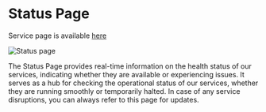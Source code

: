# Status Page

Service page is available [here](https://status.cogwheel.zone)

![Status page](./assets/statusPage.webp)

The Status Page provides real-time information on the health status of
our services, indicating whether they are available or experiencing
issues. It serves as a hub for checking the operational status of our
services, whether they are running smoothly or temporarily halted. In case
of any service disruptions, you can always refer to this page for updates.
